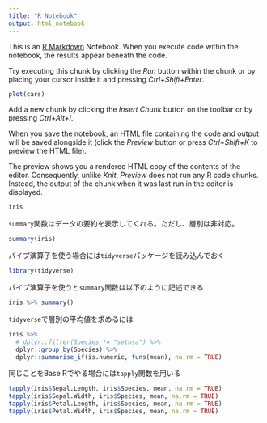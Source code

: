---
title: "R Notebook"
output: html_notebook
---

This is an [R Markdown](http://rmarkdown.rstudio.com) Notebook. When you execute code within the notebook, the results appear beneath the code. 

Try executing this chunk by clicking the *Run* button within the chunk or by placing your cursor inside it and pressing *Ctrl+Shift+Enter*. 

```{r}
plot(cars)
```

Add a new chunk by clicking the *Insert Chunk* button on the toolbar or by pressing *Ctrl+Alt+I*.

When you save the notebook, an HTML file containing the code and output will be saved alongside it (click the *Preview* button or press *Ctrl+Shift+K* to preview the HTML file).

The preview shows you a rendered HTML copy of the contents of the editor. Consequently, unlike *Knit*, *Preview* does not run any R code chunks. Instead, the output of the chunk when it was last run in the editor is displayed.


```{r}
iris
```

`summary`関数はデータの要約を表示してくれる。ただし、層別は非対応。
```{r}
summary(iris)
```

パイプ演算子を使う場合には`tidyverse`パッケージを読み込んでおく
```{r}
library(tidyverse)
```

パイプ演算子を使うと`summary`関数は以下のように記述できる
```{r}
iris %>% summary()
```

`tidyverse`で層別の平均値を求めるには
```{r}
iris %>% 
  # dplyr::filter(Species != "setosa") %>% 
  dplyr::group_by(Species) %>% 
  dplyr::summarise_if(is.numeric, funs(mean), na.rm = TRUE)
```


同じことをBase Rでやる場合には`tapply`関数を用いる
```{r}
tapply(iris$Sepal.Length, iris$Species, mean, na.rm = TRUE)
tapply(iris$Sepal.Width, iris$Species, mean, na.rm = TRUE)
tapply(iris$Petal.Length, iris$Species, mean, na.rm = TRUE)
tapply(iris$Petal.Width, iris$Species, mean, na.rm = TRUE)
```

